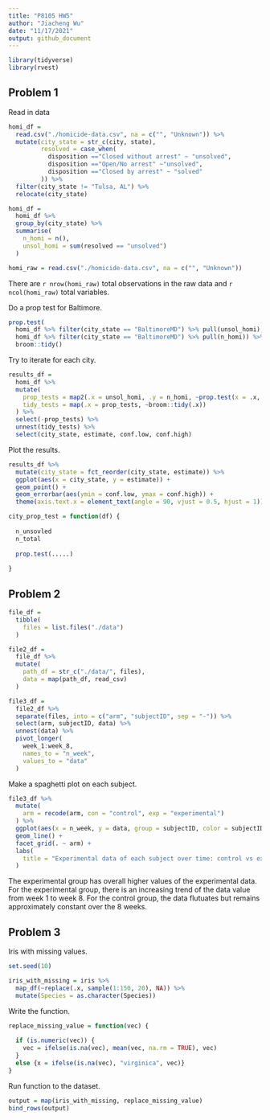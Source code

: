 ```yaml
---
title: "P8105 HW5"
author: "Jiacheng Wu"
date: "11/17/2021"
output: github_document
---
```


```r
library(tidyverse)
library(rvest)
```

## Problem 1

Read in data

```r
homi_df =
  read.csv("./homicide-data.csv", na = c("", "Unknown")) %>% 
  mutate(city_state = str_c(city, state),
         resolved = case_when(
           disposition =="Closed without arrest" ~ "unsolved",
           disposition =="Open/No arrest" ~"unsolved",
           disposition =="Closed by arrest" ~ "solved"
         )) %>% 
  filter(city_state != "Tulsa, AL") %>% 
  relocate(city_state)

homi_df =
  homi_df %>% 
  group_by(city_state) %>% 
  summarise(
    n_homi = n(),
    unsol_homi = sum(resolved == "unsolved")
  )
```

```r
homi_raw = read.csv("./homicide-data.csv", na = c("", "Unknown"))
```

There are `r nrow(homi_raw)` total observations in the raw data and `r ncol(homi_raw)` total variables. 


Do a prop test for Baltimore.

```r
prop.test(
  homi_df %>% filter(city_state == "BaltimoreMD") %>% pull(unsol_homi), 
  homi_df %>% filter(city_state == "BaltimoreMD") %>% pull(n_homi)) %>% 
  broom::tidy()
```

Try to iterate for each city.

```r
results_df = 
  homi_df %>% 
  mutate(
    prop_tests = map2(.x = unsol_homi, .y = n_homi, ~prop.test(x = .x, n = .y)),
    tidy_tests = map(.x = prop_tests, ~broom::tidy(.x))
  ) %>% 
  select(-prop_tests) %>% 
  unnest(tidy_tests) %>% 
  select(city_state, estimate, conf.low, conf.high)
```

Plot the results.

```r
results_df %>% 
  mutate(city_state = fct_reorder(city_state, estimate)) %>% 
  ggplot(aes(x = city_state, y = estimate)) +
  geom_point() + 
  geom_errorbar(aes(ymin = conf.low, ymax = conf.high)) + 
  theme(axis.text.x = element_text(angle = 90, vjust = 0.5, hjust = 1))
```



```r
city_prop_test = function(df) {
  
  n_unsovled
  n_total 
  
  prop.test(.....)
  
}
```


## Problem 2

```r
file_df = 
  tibble(
    files = list.files("./data")
  )
```

```r
file2_df = 
  file_df %>% 
  mutate(
    path_df = str_c("./data/", files),
    data = map(path_df, read_csv)
  )
```

```r
file3_df = 
  file2_df %>% 
  separate(files, into = c("arm", "subjectID", sep = "-")) %>% 
  select(arm, subjectID, data) %>% 
  unnest(data) %>% 
  pivot_longer(
    week_1:week_8,
    names_to = "n_week",
    values_to = "data"
  )
```

Make a spaghetti plot on each subject.

```r
file3_df %>% 
  mutate(
    arm = recode(arm, con = "control", exp = "experimental")
  ) %>% 
  ggplot(aes(x = n_week, y = data, group = subjectID, color = subjectID)) +
  geom_line() +
  facet_grid(. ~ arm) +
  labs(
    title = "Experimental data of each subject over time: control vs experimental"
  )
```

The experimental group has overall higher values of the experimental data. For the experimental group, there is an increasing trend of the data value from week 1 to week 8. For the control group, the data flutuates but remains approximately constant over the 8 weeks. 

## Problem 3

Iris with missing values.

```r
set.seed(10)

iris_with_missing = iris %>% 
  map_df(~replace(.x, sample(1:150, 20), NA)) %>%
  mutate(Species = as.character(Species))
```

Write the function.

```r
replace_missing_value = function(vec) {
  
  if (is.numeric(vec)) {
    vec = ifelse(is.na(vec), mean(vec, na.rm = TRUE), vec)
  }
  else {x = ifelse(is.na(vec), "virginica", vec)}
}
```

Run function to the dataset. 

```r
output = map(iris_with_missing, replace_missing_value)
bind_rows(output)
```

